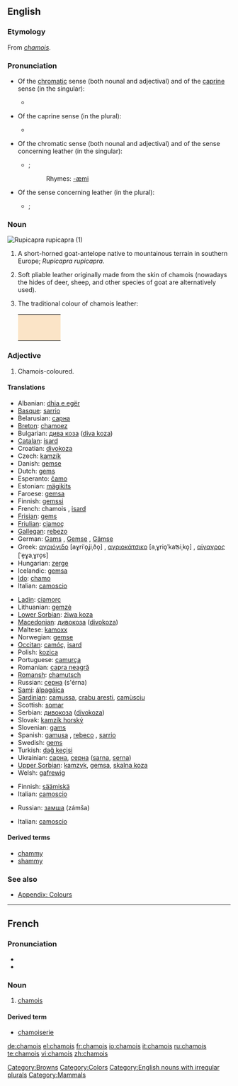 ==English==
{{wikipedia}}

===Etymology===
From {{F.}} ''[[#French|chamois]]''.

===Pronunciation===
* Of the [[chromatic]] sense (both nounal and adjectival) and of the [[caprine]] sense (in the singular):
** {{RP}} {{IPA|/ˈʃæmwɑː/}}
* Of the caprine sense (in the plural):
** {{RP}} {{IPA|/ˈʃæmwɑːz/}}
* Of the chromatic sense (both nounal and adjectival) and of the sense concerning leather (in the singular):
** {{RP}} {{IPA|/ˈʃæmi/}}; {{SAMPA|/'S{mi/}}
**: Rhymes: [[Rhymes:English:-æmi|-æmi]]
* Of the sense concerning leather (in the plural):
** {{RP}} {{IPA|/ˈʃæmiz/}}; {{SAMPA|/'S{miz/}}

===Noun===
[[Image:Rupicapra rupicapra 0.jpg|thumb|''Rupicapra rupicapra'' (1)]]
{{en-noun|chamois}}

# A short-horned goat-antelope native to mountainous terrain in southern Europe; ''Rupicapra rupicapra''.
# {{italbrac|Usually as “chamois leather”}} Soft pliable leather originally made from the skin of chamois (nowadays the hides of deer, sheep, and other species of goat are alternatively used).
# {{colour}} The traditional colour of chamois leather: <table><tr><td bgcolor="#FBE4C7" width="80">&nbsp; </td></tr></table>

===Adjective===
{{en-adj|-}}

# Chamois-coloured.

====Translations====
{{trans-top|goat}}
* Albanian: [[dhia e egër]]
* [[Basque]]: [[sarrio]]
* Belarusian: [[сарна]]
* [[Breton]]: [[chamoez]]
* Bulgarian: [[дива коза]] ([[diva koza]])
* [[Catalan]]: [[isard]]
* Croatian: [[divokoza]]
* Czech: [[kamzík]]
* Danish: [[gemse]]
* Dutch: [[gems]] {{f}}
* Esperanto: [[ĉamo]]
* Estonian: [[mägikits]]
* Faroese: [[gemsa]]
* Finnish: [[gemssi]]
* French: chamois {{m}}, [[isard]] {{m}}
* [[Frisian]]: [[gems]]
* [[Friulian]]: [[cjamoç]]
* [[Gallegan]]: [[rebezo]]
* German: [[Gams]] {{f}}, [[Gemse]] {{f}}, [[Gämse]] {{f}}
* Greek: [[αγριόγιδο]] [aɣriˈo̞ʝiˌðo̞] {{n}}, [[αγριοκάτσικο]] [aˌɣrio̞ˈkaʦiˌko̞] {{n}}, [[αίγαγρος]] [ˈe̞ɣaˌɣro̞s] {{m}}
* Hungarian: [[zerge]]
* Icelandic: [[gemsa]]
* [[Ido]]: [[chamo]]
* Italian: [[camoscio]] {{m}}
{{trans-mid}}
* [[Ladin]]: [[ciamorc]]
* Lithuanian: [[gemzė]]
* [[Lower Sorbian]]: [[źiwa koza]]
* [[Macedonian]]: [[дивокоза]] ([[divokoza]])
* Maltese: [[kamoxx]]
* Norwegian: [[gemse]]
* [[Occitan]]: [[camóç]], [[isard]]
* Polish: [[kozica]] '' ''
* Portuguese: [[camurça]]
* Romanian: [[capra neagră]]
* [[Romansh]]: [[chamutsch]]
* Russian: [[серна]] (s'érna) {{f}}
* [[Sami]]: [[álpagáica]]
* [[Sardinian]]: [[camussa]], [[crabu aresti]], [[camùsciu]]
* Scottish: [[somar]]
* Serbian: [[дивокоза]] ([[divokoza]])
* Slovak: [[kamzík horský]]
* Slovenian: [[gams]]
* Spanish: [[gamusa]] {{f}}, [[rebeco]] {{m}}, [[sarrio]] {{m}}
* Swedish: [[gems]]
* Turkish: [[dağ keçisi]]
* Ukrainian: [[сарна]], [[серна]] ([[sarna]], [[serna]])
* [[Upper Sorbian]]: [[kamzyk]], [[gemsa]], [[skalna koza]]
* Welsh: [[gafrewig]]
{{trans-bottom}}

{{trans-top|cloth}}
* Finnish: [[säämiskä]]
* Italian: [[camoscio]]
{{trans-mid}}
* Russian: [[замша]] (zámša) {{f}}
{{trans-bottom}}

{{trans-top|colour}}
* Italian: [[camoscio]]
{{trans-mid}}
{{trans-bottom}}

====Derived terms====
* [[chammy]]
* [[shammy]]

===See also===
* [[Wiktionary Appendix:Colours|Appendix: Colours]]

[[Category:Browns]]
[[Category:Colors]]
[[Category:English nouns with irregular plurals]]
[[Category:Mammals]]

----
==French==

===Pronunciation===
*{{IPA|/ʃa.mwa/}}
*{{audio|Fr-chamois.ogg|Audio (France)}}

===Noun===
{{fr-noun|m}}
#[[#English|chamois]]

====Derived term====
*[[chamoiserie]]

[[de:chamois]]
[[el:chamois]]
[[fr:chamois]]
[[io:chamois]]
[[it:chamois]]
[[ru:chamois]]
[[te:chamois]]
[[vi:chamois]]
[[zh:chamois]]